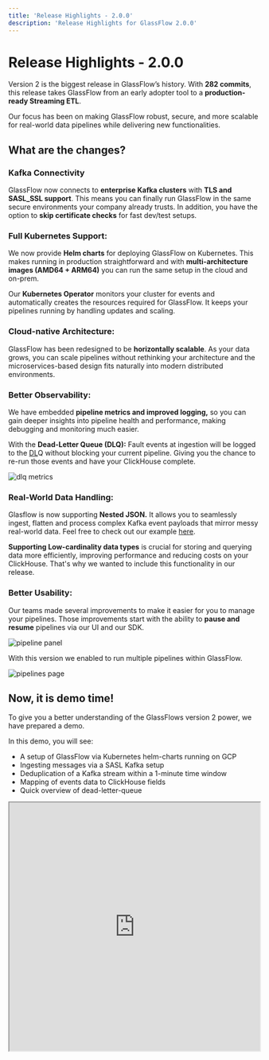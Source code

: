 ```yaml
---
title: 'Release Highlights - 2.0.0'
description: 'Release Highlights for GlassFlow 2.0.0'
---
```


# Release Highlights - 2.0.0

Version 2 is the biggest release in GlassFlow’s history. With **282 commits**, this release takes GlassFlow from an early adopter tool to a **production-ready Streaming ETL**.

Our focus has been on making GlassFlow robust, secure, and more scalable for real-world data pipelines while delivering new functionalities.

## What are the changes?

### Kafka Connectivity

GlassFlow now connects to **enterprise Kafka clusters** with **TLS and SASL_SSL support**. This means you can finally run GlassFlow in the same secure environments your company already trusts. In addition, you have the option to **skip certificate checks** for fast dev/test setups.

### Full Kubernetes Support:

We now provide **Helm charts** for deploying GlassFlow on Kubernetes. This makes running in production straightforward and with **multi-architecture images (AMD64 + ARM64)** you can run the same setup in the cloud and on-prem.

Our **Kubernetes Operator** monitors your cluster for events and automatically creates the resources required for GlassFlow. It keeps your pipelines running by handling updates and scaling.

### Cloud-native Architecture:

GlassFlow has been redesigned to be **horizontally scalable**. As your data grows, you can scale pipelines without rethinking your architecture and the microservices-based design fits naturally into modern distributed environments.

### Better Observability:

We have embedded **pipeline metrics and improved logging,** so you can gain deeper insights into pipeline health and performance, making debugging and monitoring much easier.

With the **Dead-Letter Queue (DLQ):** Fault events at ingestion will be logged to the [DL](https://docs.glassflow.dev/pipeline/usage/python-sdk#read-messages-from-pipelines-dead-letter-queue-dlq)Q without blocking your current pipeline. Giving you the chance to re-run those events and have your ClickHouse complete.

![dlq metrics](./Screenshot%202025-09-17%20at%2016.54.23.png)

### Real-World Data Handling:

Glasflow is now supporting **Nested JSON.** It allows you to seamlessly ingest, flatten and process complex Kafka event payloads that mirror messy real-world data. Feel free to check out our example [here](https://docs.glassflow.dev/pipeline/data-format#nested-json-support).

**Supporting Low-cardinality data types** is crucial for storing and querying data more efficiently, improving performance and reducing costs on your ClickHouse. That's why we wanted to include this functionality in our release.

### Better Usability:

Our teams made several improvements to make it easier for you to manage your pipelines. Those improvements start with the ability to **pause and resume** pipelines via our UI and our SDK.

![pipeline panel](./Screenshot%202025-09-17%20at%2014.15.49.png)

With this version we enabled to run multiple pipelines within GlassFlow.

![pipelines page](./Screenshot%202025-09-17%20at%2017.01.18.png)

## Now, it is demo time!

To give you a better understanding of the GlassFlows version 2 power, we have prepared a demo.

In this demo, you will see:

- A setup of GlassFlow via Kubernetes helm-charts running on GCP
- Ingesting messages via a SASL Kafka setup
- Deduplication of a Kafka stream within a 1-minute time window
- Mapping of events data to ClickHouse fields
- Quick overview of dead-letter-queue


<iframe
  src="https://www.youtube.com/embed/tbrWqYHCCpI"
  title="GlassFlow Demo"
  width="100%"
  height="500"
  style={{
    aspectRatio: '16/9',
    maxWidth: '100%',
    margin: '2rem 0',
    border: 'none',
    borderRadius: '8px'
  }}
  allow="accelerometer; autoplay; clipboard-write; encrypted-media; gyroscope; picture-in-picture"
  allowFullScreen
/>

## Try yourself

If you want to try GlassFlow yourself, we suggest you take a look at our instructions:
https://docs.glassflow.dev/installation/self-host/kubernetes-helm

### An overview of all released changes is available [here](https://github.com/glassflow/clickhouse-etl/compare/v0.1.17...v2.0.0).